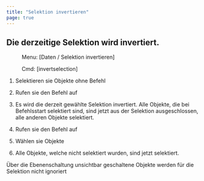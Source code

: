 ```yaml
---
title: "Selektion invertieren"
page: true
---
```

## Die derzeitige Selektion wird invertiert.
 <Menu> Menu: [Daten / Selektion invertieren] </Menu> 
<GeoDesigner> <Menu> Cmd: [invertselection] </Menu> 
</GeoDesigner>

1. Selektieren sie Objekte ohne Befehl

2. Rufen sie den Befehl auf

3. Es wird die derzeit gew&#228;hlte Selektion invertiert. Alle Objekte, die bei Befehlsstart selektiert sind, sind jetzt aus der Selektion ausgeschlossen, alle anderen Objekte selektiert.





1. Rufen sie den Befehl auf

2. W&#228;hlen sie Objekte

3. Alle Objekte, welche nicht selektiert wurden, sind jetzt selektiert.




<Success>
&#220;ber die Ebenenschaltung unsichtbar geschaltene Objekte werden f&#252;r die Selektion nicht ignoriert
</Success>
